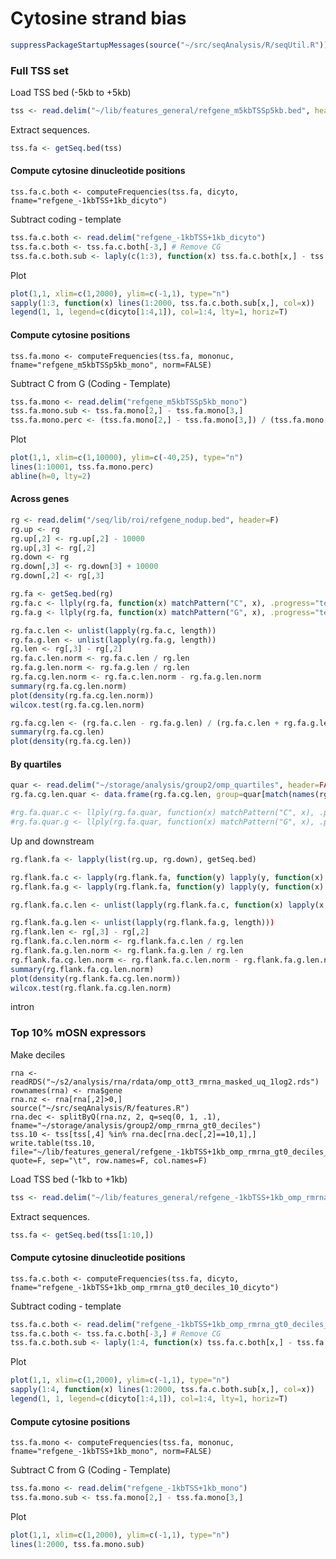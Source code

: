 Cytosine strand bias
========================================================

```r
suppressPackageStartupMessages(source("~/src/seqAnalysis/R/seqUtil.R"))
```

### Full TSS set
Load TSS bed (-5kb to +5kb)
```r
tss <- read.delim("~/lib/features_general/refgene_m5kbTSSp5kb.bed", header=F)
```

Extract sequences.
```r
tss.fa <- getSeq.bed(tss)
```

#### Compute cytosine dinucleotide positions
```
tss.fa.c.both <- computeFrequencies(tss.fa, dicyto, fname="refgene_-1kbTSS+1kb_dicyto")
```

Subtract coding - template
```r
tss.fa.c.both <- read.delim("refgene_-1kbTSS+1kb_dicyto")
tss.fa.c.both <- tss.fa.c.both[-3,] # Remove CG 
tss.fa.c.both.sub <- laply(c(1:3), function(x) tss.fa.c.both[x,] - tss.fa.c.both[x+3,])
```

Plot
```r
plot(1,1, xlim=c(1,2000), ylim=c(-1,1), type="n")
sapply(1:3, function(x) lines(1:2000, tss.fa.c.both.sub[x,], col=x))
legend(1, 1, legend=c(dicyto[1:4,1]), col=1:4, lty=1, horiz=T)

```

#### Compute cytosine positions
```
tss.fa.mono <- computeFrequencies(tss.fa, mononuc, fname="refgene_m5kbTSSp5kb_mono", norm=FALSE)
```

Subtract C from G (Coding - Template)
```r
tss.fa.mono <- read.delim("refgene_m5kbTSSp5kb_mono")
tss.fa.mono.sub <- tss.fa.mono[2,] - tss.fa.mono[3,]
tss.fa.mono.perc <- (tss.fa.mono[2,] - tss.fa.mono[3,]) / (tss.fa.mono[2,] + tss.fa.mono[3,]) * 100
```

Plot
```r
plot(1,1, xlim=c(1,10000), ylim=c(-40,25), type="n")
lines(1:10001, tss.fa.mono.perc)
abline(h=0, lty=2)
```

#### Across genes

```r
rg <- read.delim("/seq/lib/roi/refgene_nodup.bed", header=F)
rg.up <- rg
rg.up[,2] <- rg.up[,2] - 10000
rg.up[,3] <- rg[,2]
rg.down <- rg
rg.down[,3] <- rg.down[3] + 10000
rg.down[,2] <- rg[,3]

```

```r
rg.fa <- getSeq.bed(rg)
rg.fa.c <- llply(rg.fa, function(x) matchPattern("C", x), .progress="text")
rg.fa.g <- llply(rg.fa, function(x) matchPattern("G", x), .progress="text")
```

```r
rg.fa.c.len <- unlist(lapply(rg.fa.c, length))
rg.fa.g.len <- unlist(lapply(rg.fa.g, length))
rg.len <- rg[,3] - rg[,2]
rg.fa.c.len.norm <- rg.fa.c.len / rg.len
rg.fa.g.len.norm <- rg.fa.g.len / rg.len
rg.fa.cg.len.norm <- rg.fa.c.len.norm - rg.fa.g.len.norm
summary(rg.fa.cg.len.norm)
plot(density(rg.fa.cg.len.norm))
wilcox.test(rg.fa.cg.len.norm)
```

```r
rg.fa.cg.len <- (rg.fa.c.len - rg.fa.g.len) / (rg.fa.c.len + rg.fa.g.len) * 100
summary(rg.fa.cg.len)
plot(density(rg.fa.cg.len))

```

#### By quartiles
```r
quar <- read.delim("~/storage/analysis/group2/omp_quartiles", header=FALSE)
rg.fa.cg.len.quar <- data.frame(rg.fa.cg.len, group=quar[match(names(rg.fa.cg.len), quar[,1]),2])
```

```r
#rg.fa.quar.c <- llply(rg.fa.quar, function(x) matchPattern("C", x), .progress="text")
#rg.fa.quar.g <- llply(rg.fa.quar, function(x) matchPattern("G", x), .progress="text")
```

Up and downstream 
```r
rg.flank.fa <- lapply(list(rg.up, rg.down), getSeq.bed)

rg.flank.fa.c <- lapply(rg.flank.fa, function(y) lapply(y, function(x) matchPattern("C", x)))
rg.flank.fa.g <- lapply(rg.flank.fa, function(y) lapply(y, function(x) matchPattern("G", x)))
```

```r
rg.flank.fa.c.len <- unlist(lapply(rg.flank.fa.c, function(x) lapply(x, length)))

rg.flank.fa.g.len <- unlist(lapply(rg.flank.fa.g, length)))
rg.flank.len <- rg[,3] - rg[,2]
rg.flank.fa.c.len.norm <- rg.flank.fa.c.len / rg.len
rg.flank.fa.g.len.norm <- rg.flank.fa.g.len / rg.len
rg.flank.fa.cg.len.norm <- rg.flank.fa.c.len.norm - rg.flank.fa.g.len.norm
summary(rg.flank.fa.cg.len.norm)
plot(density(rg.flank.fa.cg.len.norm))
wilcox.test(rg.flank.fa.cg.len.norm)
```

intron


### Top 10% mOSN expressors
Make deciles
```
rna <- readRDS("~/s2/analysis/rna/rdata/omp_ott3_rmrna_masked_uq_1log2.rds")
rownames(rna) <- rna$gene
rna.nz <- rna[rna[,2]>0,]
source("~/src/seqAnalysis/R/features.R")
rna.dec <- splitByQ(rna.nz, 2, q=seq(0, 1, .1), fname="~/storage/analysis/group2/omp_rmrna_gt0_deciles")
tss.10 <- tss[tss[,4] %in% rna.dec[rna.dec[,2]==10,1],]
write.table(tss.10, file="~/lib/features_general/refgene_-1kbTSS+1kb_omp_rmrna_gt0_deciles_10", quote=F, sep="\t", row.names=F, col.names=F)
```
Load TSS bed (-1kb to +1kb)
```r
tss <- read.delim("~/lib/features_general/refgene_-1kbTSS+1kb_omp_rmrna_gt0_deciles_10", header=F)
```

Extract sequences.
```r
tss.fa <- getSeq.bed(tss[1:10,])
```

#### Compute cytosine dinucleotide positions
```
tss.fa.c.both <- computeFrequencies(tss.fa, dicyto, fname="refgene_-1kbTSS+1kb_omp_rmrna_gt0_deciles_10_dicyto")
```

Subtract coding - template
```r
tss.fa.c.both <- read.delim("refgene_-1kbTSS+1kb_omp_rmrna_gt0_deciles_10_dicyto")
tss.fa.c.both <- tss.fa.c.both[-3,] # Remove CG 
tss.fa.c.both.sub <- laply(1:4, function(x) tss.fa.c.both[x,] - tss.fa.c.both[x+4,])
```

Plot
```r
plot(1,1, xlim=c(1,2000), ylim=c(-1,1), type="n")
sapply(1:4, function(x) lines(1:2000, tss.fa.c.both.sub[x,], col=x))
legend(1, 1, legend=c(dicyto[1:4,1]), col=1:4, lty=1, horiz=T)

```

#### Compute cytosine positions
```
tss.fa.mono <- computeFrequencies(tss.fa, mononuc, fname="refgene_-1kbTSS+1kb_mono", norm=FALSE)
```

Subtract C from G (Coding - Template)
```r
tss.fa.mono <- read.delim("refgene_-1kbTSS+1kb_mono")
tss.fa.mono.sub <- tss.fa.mono[2,] - tss.fa.mono[3,]
```

Plot
```r
plot(1,1, xlim=c(1,2000), ylim=c(-1,1), type="n")
lines(1:2000, tss.fa.mono.sub)
```